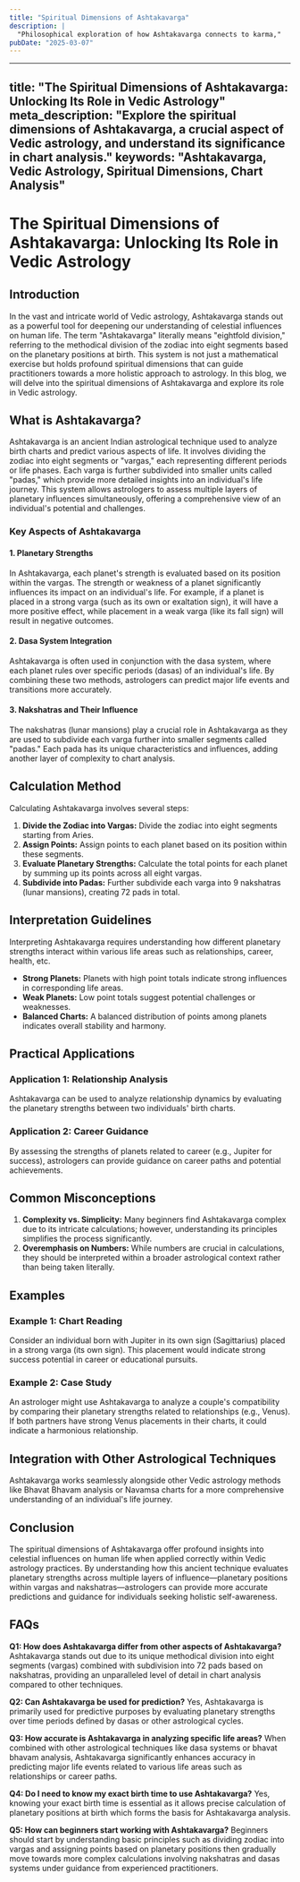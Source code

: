 ```yaml
---
title: "Spiritual Dimensions of Ashtakavarga"
description: |
  "Philosophical exploration of how Ashtakavarga connects to karma,"
pubDate: "2025-03-07"
---
```


---
title: "The Spiritual Dimensions of Ashtakavarga: Unlocking Its Role in Vedic Astrology"
meta_description: "Explore the spiritual dimensions of Ashtakavarga, a crucial aspect of Vedic astrology, and understand its significance in chart analysis."
keywords: "Ashtakavarga, Vedic Astrology, Spiritual Dimensions, Chart Analysis"
---

# The Spiritual Dimensions of Ashtakavarga: Unlocking Its Role in Vedic Astrology

## Introduction

In the vast and intricate world of Vedic astrology, Ashtakavarga stands out as a powerful tool for deepening our understanding of celestial influences on human life. The term "Ashtakavarga" literally means "eightfold division," referring to the methodical division of the zodiac into eight segments based on the planetary positions at birth. This system is not just a mathematical exercise but holds profound spiritual dimensions that can guide practitioners towards a more holistic approach to astrology. In this blog, we will delve into the spiritual dimensions of Ashtakavarga and explore its role in Vedic astrology.

## What is Ashtakavarga?

Ashtakavarga is an ancient Indian astrological technique used to analyze birth charts and predict various aspects of life. It involves dividing the zodiac into eight segments or "vargas," each representing different periods or life phases. Each varga is further subdivided into smaller units called "padas," which provide more detailed insights into an individual's life journey. This system allows astrologers to assess multiple layers of planetary influences simultaneously, offering a comprehensive view of an individual's potential and challenges.

### Key Aspects of Ashtakavarga

#### 1. **Planetary Strengths**
In Ashtakavarga, each planet's strength is evaluated based on its position within the vargas. The strength or weakness of a planet significantly influences its impact on an individual's life. For example, if a planet is placed in a strong varga (such as its own or exaltation sign), it will have a more positive effect, while placement in a weak varga (like its fall sign) will result in negative outcomes.

#### 2. **Dasa System Integration**
Ashtakavarga is often used in conjunction with the dasa system, where each planet rules over specific periods (dasas) of an individual's life. By combining these two methods, astrologers can predict major life events and transitions more accurately.

#### 3. **Nakshatras and Their Influence**
The nakshatras (lunar mansions) play a crucial role in Ashtakavarga as they are used to subdivide each varga further into smaller segments called "padas." Each pada has its unique characteristics and influences, adding another layer of complexity to chart analysis.

## Calculation Method

Calculating Ashtakavarga involves several steps:

1. **Divide the Zodiac into Vargas:** Divide the zodiac into eight segments starting from Aries.
2. **Assign Points:** Assign points to each planet based on its position within these segments.
3. **Evaluate Planetary Strengths:** Calculate the total points for each planet by summing up its points across all eight vargas.
4. **Subdivide into Padas:** Further subdivide each varga into 9 nakshatras (lunar mansions), creating 72 pads in total.

## Interpretation Guidelines

Interpreting Ashtakavarga requires understanding how different planetary strengths interact within various life areas such as relationships, career, health, etc.

- **Strong Planets:** Planets with high point totals indicate strong influences in corresponding life areas.
- **Weak Planets:** Low point totals suggest potential challenges or weaknesses.
- **Balanced Charts:** A balanced distribution of points among planets indicates overall stability and harmony.

## Practical Applications

### Application 1: Relationship Analysis
Ashtakavarga can be used to analyze relationship dynamics by evaluating the planetary strengths between two individuals' birth charts.

### Application 2: Career Guidance
By assessing the strengths of planets related to career (e.g., Jupiter for success), astrologers can provide guidance on career paths and potential achievements.

## Common Misconceptions

1. **Complexity vs. Simplicity:** Many beginners find Ashtakavarga complex due to its intricate calculations; however, understanding its principles simplifies the process significantly.
2. **Overemphasis on Numbers:** While numbers are crucial in calculations, they should be interpreted within a broader astrological context rather than being taken literally.

## Examples

### Example 1: Chart Reading
Consider an individual born with Jupiter in its own sign (Sagittarius) placed in a strong varga (its own sign). This placement would indicate strong success potential in career or educational pursuits.

### Example 2: Case Study
An astrologer might use Ashtakavarga to analyze a couple's compatibility by comparing their planetary strengths related to relationships (e.g., Venus). If both partners have strong Venus placements in their charts, it could indicate a harmonious relationship.

## Integration with Other Astrological Techniques

Ashtakavarga works seamlessly alongside other Vedic astrology methods like Bhavat Bhavam analysis or Navamsa charts for a more comprehensive understanding of an individual's life journey.

## Conclusion

The spiritual dimensions of Ashtakavarga offer profound insights into celestial influences on human life when applied correctly within Vedic astrology practices. By understanding how this ancient technique evaluates planetary strengths across multiple layers of influence—planetary positions within vargas and nakshatras—astrologers can provide more accurate predictions and guidance for individuals seeking holistic self-awareness.

## FAQs

**Q1: How does Ashtakavarga differ from other aspects of Ashtakavarga?**
Ashtakavarga stands out due to its unique methodical division into eight segments (vargas) combined with subdivision into 72 pads based on nakshatras, providing an unparalleled level of detail in chart analysis compared to other techniques.

**Q2: Can Ashtakavarga be used for prediction?**
Yes, Ashtakavarga is primarily used for predictive purposes by evaluating planetary strengths over time periods defined by dasas or other astrological cycles.

**Q3: How accurate is Ashtakavarga in analyzing specific life areas?**
When combined with other astrological techniques like dasa systems or bhavat bhavam analysis, Ashtakavarga significantly enhances accuracy in predicting major life events related to various life areas such as relationships or career paths.

**Q4: Do I need to know my exact birth time to use Ashtakavarga?**
Yes, knowing your exact birth time is essential as it allows precise calculation of planetary positions at birth which forms the basis for Ashtakavarga analysis.

**Q5: How can beginners start working with Ashtakavarga?**
Beginners should start by understanding basic principles such as dividing zodiac into vargas and assigning points based on planetary positions then gradually move towards more complex calculations involving nakshatras and dasas systems under guidance from experienced practitioners.